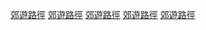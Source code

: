 {{Catnav|頁面分類|各種主題的頁面分類|依中国各省来作的分类|中国各省旅游|香港旅遊}}
{{commonscat|Walks and trails in Hong Kong}}
{{catmore}}
[[Category:香港郊野公園|郊遊路徑]]
[[Category:香港特別地區|郊遊路徑]]
[[Category:香港旅遊|郊遊路徑]]
[[Category:香港道路|郊遊路徑]]
[[Category:漁農自然護理署|郊遊路徑]]